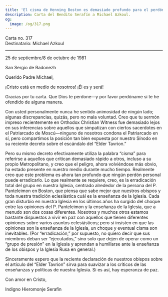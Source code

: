 ```yaml
---
title: 'El cisma de Henning Boston es demasiado profundo para el perdón personal'
description: Carta del Bendito Serafín a Michael Azkoul.
og:
  image: /og/317.png
---
```


<div style={{textAlign:'right', fontFamily:'monospace'}}>Carta no. 317</div>
<div style={{textAlign:'left', fontFamily:'monospace'}}>Destinatario: Michael Azkoul</div>

---

25 de septiembre/8 de octubre de 1981

San Sergio de Radonezh

Querido Padre Michael,

¡Cristo está en medio de nosotros! ¡Él es y será!

Gracias por tu carta. Que Dios te perdone—y por favor perdóname si te he ofendido de alguna manera.

Con usted personalmente nunca he sentido animosidad de ningún lado; algunas discrepancias, quizás, pero no mala voluntad. Creo que tu sermón impreso recientemente en Orthodox Christian Witness fue demasiado lejos en sus inferencias sobre aquellos que simpatizan con ciertos sacerdotes en el Patriarcado de Moscú—ninguno de nosotros condona el Patriarcado en sí, pero compartimos la posición tan bien expuesta por nuestro Sínodo en su reciente decreto sobre el escándalo del “Elder Tavrion.”

Pero su mismo decreto efectivamente utiliza la palabra “cisma” para referirse a aquellos que critican demasiado rápido a otros, incluso a su propio Metropolitano, y creo que el peligro, ahora volviéndose más obvio, ha estado presente en nuestro medio durante mucho tiempo. Realmente creo que este problema es ahora tan profundo que ningún perdón personal puede erradicarlo. Lo que realmente se requiere, creo, es la erradicación total del grupo en nuestra Iglesia, centrado alrededor de la persona del P. Panteleimon en Boston, que piensa que sabe mejor que nuestros obispos y toda nuestra tradición eclesiástica cuál es la enseñanza de la Iglesia. Cada gran disturbio en nuestra Iglesia en los últimos años ha surgido del choque entre las opiniones del P. Panteleimon y la enseñanza de la Iglesia, que a menudo son dos cosas diferentes. Nosotros y muchos otros estamos bastante dispuestos a vivir en paz con aquellos que tienen diferentes opiniones sobre varios asuntos eclesiásticos; pero si insisten en que las opiniones son la enseñanza de la Iglesia, un choque y eventual cisma son inevitables. (Por “erradicación,” por supuesto, no quiero decir que sus miembros deban ser “ejecutados,” sino solo que dejen de operar como un “grupo de presión” en la Iglesia y aprendan a humillarse ante la enseñanza de los obispos y la Iglesia Rusa en general.)

Sinceramente espero que la reciente declaración de nuestros obispos sobre el artículo del “Elder Tavrion” sirva para suavizar a los críticos de las enseñanzas y políticas de nuestra Iglesia. Si es así, hay esperanza de paz.

Con amor en Cristo,

Indigno Hieromonje Serafín